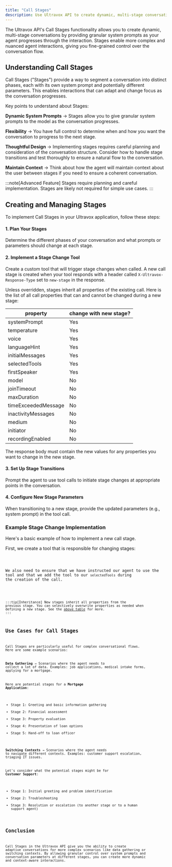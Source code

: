 ```yaml
---
title: "Call Stages"
description: Use Ultravox API to create dynamic, multi-stage conversations with granular system prompts.
---
```



The Ultravox API's Call Stages functionality allows you to create dynamic, multi-stage conversations by providing granular system prompts as your agent progresses through the interaction. Stages enable more complex and nuanced agent interactions, giving you fine-grained control over the conversation flow.

## Understanding Call Stages

Call Stages ("Stages") provide a way to segment a conversation into distinct phases, each with its own system prompt and potentially different parameters. This enables interactions that can adapt and change focus as the conversation progresses.

Key points to understand about Stages:

**Dynamic System Prompts** → Stages allow you to give granular system prompts to the model as the conversation progresses.

**Flexibility** → You have full control to determine when and how you want the conversation to progress to the next stage.

**Thoughtful Design** → Implementing stages requires careful planning and consideration of the conversation structure. Consider how to handle stage transitions and test thoroughly to ensure a natural flow to the conversation.

**Maintain Context** → Think about how the agent will maintain context about the user between stages if you need to ensure a coherent conversation.

:::note[Advanced Feature]
Stages require planning and careful implementation. Stages are likely not required for simple use cases.
:::

## Creating and Managing Stages

To implement Call Stages in your Ultravox application, follow these steps:

#### 1. Plan Your Stages
Determine the different phases of your conversation and what prompts or parameters should change at each stage.

#### 2. Implement a Stage Change Tool
Create a custom tool that will trigger stage changes when called. A new call stage is created when your tool responds with a header called `X-Ultravox-Response-Type` set to `new-stage` in the response.

Unless overridden, stages inherit all properties of the existing call. Here is the list of all call properties that can and cannot be changed during a new stage:

| property            | change with new stage? |
|-------------------- | ---------------------- |
| systemPrompt        | Yes                    |
| temperature         | Yes                    |
| voice               | Yes                    |
| languageHint        | Yes                    |
| initialMessages     | Yes                    |
| selectedTools       | Yes                    |
| firstSpeaker        | Yes                    |
| model               | No                     |
| joinTimeout         | No                     |
| maxDuration         | No                     |
| timeExceededMessage | No                     |
| inactivityMessages  | No                     |
| medium              | No                     |
| initiator           | No                     |
| recordingEnabled    | No                     |

The response body must contain the new values for any properties you want to change in the new stage.

#### 3. Set Up Stage Transitions
Prompt the agent to use tool calls to initiate stage changes at appropriate points in the conversation.

#### 4. Configure New Stage Parameters
When transitioning to a new stage, provide the updated parameters (e.g., system prompt) in the tool call.

### Example Stage Change Implementation

Here's a basic example of how to implement a new call stage.

First, we create a tool that is responsible for changing stages:


<Code code={callStageTool} lang="js" title={title} />

We also need to ensure that we have instructed our agent to use the tool and that we add the tool to our `selectedTools` during the creation of the call.


<Code code={callStage} lang="js" title={cstitle} />


:::tip[Inheritance]
New stages inherit all properties from the previous stage. You can selectively overwrite properties as needed when defining a new stage. See the [above table](#2-implement-a-stage-change-tool) for more.
:::

## Use Cases for Call Stages

Call Stages are particularly useful for complex conversational flows. Here are some example scenarios:

**Data Gathering** → Scenarios where the agent needs to collect a lot of data. Examples: job applications, medical intake forms, applying for a mortgage.

Here are potential stages for a **Mortgage Application**:
- Stage 1: Greeting and basic information gathering
- Stage 2: Financial assessment
- Stage 3: Property evaluation
- Stage 4: Presentation of loan options
- Stage 5: Hand-off to loan officer

**Switching Contexts** → Scenarios where the agent needs to navigate different contexts. Examples: customer support escalation, triaging IT issues.
    
Let's consider what the potential stages might be for **Customer Support**: 
- Stage 1: Initial greeting and problem identification
- Stage 2: Troubleshooting
- Stage 3: Resolution or escalation (to another stage or to a human support agent)

## Conclusion

Call Stages in the Ultravox API give you the ability to create adaptive conversations for more complex scenarios like data gathering or switching contexts. By allowing granular control over system prompts and conversation parameters at different stages, you can create more dynamic and context-aware interactions.
